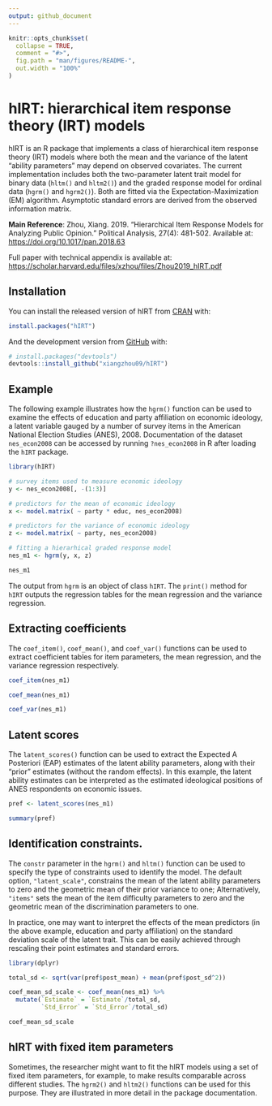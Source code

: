 ```yaml
---
output: github_document
---
```


<!-- README.md is generated from README.Rmd. Please edit that file -->

```r
knitr::opts_chunk$set(
  collapse = TRUE,
  comment = "#>",
  fig.path = "man/figures/README-",
  out.width = "100%"
)
```

# hIRT: hierarchical item response theory (IRT) models

hIRT is an R package that implements a class of hierarchical item response theory (IRT) models where both the mean and the variance of the latent "ability parameters" may depend on observed covariates. The current implementation includes both the two-parameter latent trait model for binary data (`hltm()` and `hltm2()`) and the graded response model for ordinal data (`hgrm()` and `hgrm2()`). Both are fitted via the Expectation-Maximization (EM) algorithm. Asymptotic standard errors are derived from the observed information matrix. 

**Main Reference**: Zhou, Xiang. 2019. "Hierarchical Item Response Models for Analyzing Public Opinion." Political Analysis, 27(4): 481-502. Available at: <https://doi.org/10.1017/pan.2018.63>

Full paper with technical appendix is available at: <https://scholar.harvard.edu/files/xzhou/files/Zhou2019_hIRT.pdf>

## Installation

You can install the released version of hIRT from [CRAN](https://CRAN.R-project.org) with:

``` r
install.packages("hIRT")
```

And the development version from [GitHub](https://github.com/) with:

``` r
# install.packages("devtools")
devtools::install_github("xiangzhou09/hIRT")
```
## Example

The following example illustrates how the `hgrm()` function can be used to examine the effects of education and party affiliation on economic ideology, a latent variable gauged by a number of survey items in the American National Election Studies (ANES), 2008. Documentation of the dataset `nes_econ2008` can be accessed by running `?nes_econ2008` in R after loading the `hIRT` package.

```r
library(hIRT)

# survey items used to measure economic ideology
y <- nes_econ2008[, -(1:3)]

# predictors for the mean of economic ideology
x <- model.matrix( ~ party * educ, nes_econ2008)

# predictors for the variance of economic ideology
z <- model.matrix( ~ party, nes_econ2008)

# fitting a hierarhical graded response model
nes_m1 <- hgrm(y, x, z)

nes_m1
```

The output from `hgrm` is an object of class `hIRT`. The `print()` method for `hIRT` outputs the regression tables for the mean regression and the variance regression.

## Extracting coefficients

The `coef_item()`, `coef_mean()`, and `coef_var()` functions can be used to extract coefficient tables for item parameters, the mean regression, and the variance regression respectively. 


```r
coef_item(nes_m1)

coef_mean(nes_m1)

coef_var(nes_m1)
```

## Latent scores

The `latent_scores()` function can be used to extract the Expected A Posteriori (EAP) estimates of the latent ability parameters, along with their "prior" estimates (without the random effects). In this example, the latent ability estimates can be interpreted as the estimated ideological positions of ANES respondents on economic issues.

```r

pref <- latent_scores(nes_m1)

summary(pref)
```

## Identification constraints.

The `constr` parameter in the `hgrm()` and `hltm()` function can be used to specify the type of constraints used to identify the model. The default option, `"latent_scale"`, constrains the mean of the latent ability parameters to zero and the geometric mean of their prior variance to one; Alternatively, `"items"` sets the mean of the item difficulty parameters to zero and the geometric mean of the discrimination parameters to one.

In practice, one may want to interpret the effects of the mean predictors (in the above example, education and party affiliation) on the standard deviation scale of the latent trait. This can be easily achieved through rescaling their point estimates and standard errors.

```r

library(dplyr)

total_sd <- sqrt(var(pref$post_mean) + mean(pref$post_sd^2))

coef_mean_sd_scale <- coef_mean(nes_m1) %>%
  mutate(`Estimate` = `Estimate`/total_sd,
         `Std_Error` = `Std_Error`/total_sd)

coef_mean_sd_scale

```

## hIRT with fixed item parameters

Sometimes, the researcher might want to fit the hIRT models using a set of fixed item parameters, for example, to make results comparable across different studies. The `hgrm2()` and `hltm2()` functions can be used for this purpose. They are illustrated in more detail in the package documentation.

